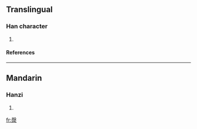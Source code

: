 ==Translingual==
===Han character===
{{Han char|rn=85|rad=水|as=11|sn=14|four=4723<sub>2</sub>|canj=土水水 (GEE)}}
# {{defn|Han|sort=水11}}
====References====
{{Han ref|kx=0644.200|dkj=18100|dj=1052.040|hdz=31711.140|uh=6F00|ud=28416|bh=E653|bd=58963}}

----
==Mandarin==
===Hanzi===
{{cmn-hanzi|pin=[[biāo]] ([[biao1]]), [[piǎo]] ([[piao3]]), [[piào]] ([[piao4]]), [[qìng]] ([[qing4]])|wg=piao<sup>1</sup>, p'iao<sup>3</sup>, p'iao<sup>4</sup>, ch'ing<sup>4</sup>}}
# {{defn|Mandarin}}

[[fr:漀]]